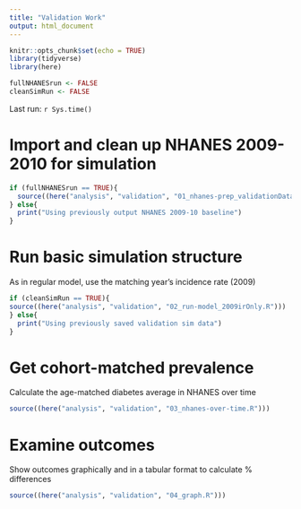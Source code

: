 ```yaml
---
title: "Validation Work"
output: html_document
---
```


```r
knitr::opts_chunk$set(echo = TRUE)
library(tidyverse)
library(here)

fullNHANESrun <- FALSE
cleanSimRun <- FALSE
```

Last run: `r Sys.time()`

# Import and clean up NHANES 2009-2010 for simulation
```r
if (fullNHANESrun == TRUE){
  source((here("analysis", "validation", "01_nhanes-prep_validationDataset.R")))
} else{
  print("Using previously output NHANES 2009-10 baseline")
}

```

# Run basic simulation structure

As in regular model, use the matching year's incidence rate (2009)
```r
if (cleanSimRun == TRUE){
source((here("analysis", "validation", "02_run-model_2009irOnly.R")))
} else{
  print("Using previously saved validation sim data")
}
```

# Get cohort-matched prevalence
Calculate the age-matched diabetes average in NHANES over time
```r
source((here("analysis", "validation", "03_nhanes-over-time.R")))
```

# Examine outcomes
Show outcomes graphically and in a tabular format to calculate % differences
```r
source((here("analysis", "validation", "04_graph.R")))
```
